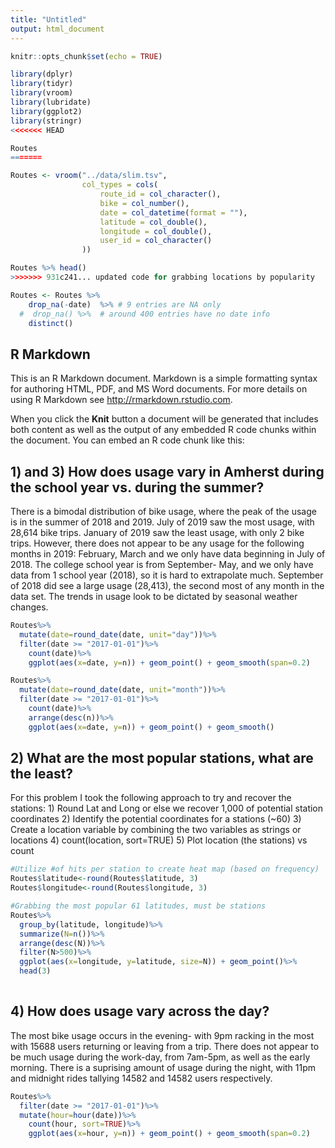 ```yaml
---
title: "Untitled"
output: html_document
---
```


```r
knitr::opts_chunk$set(echo = TRUE)

library(dplyr)
library(tidyr)
library(vroom)
library(lubridate)
library(ggplot2)
library(stringr)
<<<<<<< HEAD

Routes
=======
```


```r
Routes <- vroom("../data/slim.tsv",
                col_types = cols(
                    route_id = col_character(),
                    bike = col_number(),
                    date = col_datetime(format = ""),
                    latitude = col_double(),
                    longitude = col_double(),
                    user_id = col_character()
                ))

Routes %>% head()
>>>>>>> 931c241... updated code for grabbing locations by popularity
```

```r
Routes <- Routes %>%
    drop_na(-date)  %>% # 9 entries are NA only
  #  drop_na() %>%  # around 400 entries have no date info
    distinct()
```
## R Markdown

This is an R Markdown document. Markdown is a simple formatting syntax for authoring HTML, PDF, and MS Word documents. For more details on using R Markdown see <http://rmarkdown.rstudio.com>.

When you click the **Knit** button a document will be generated that includes both content as well as the output of any embedded R code chunks within the document. You can embed an R code chunk like this:

## 1)  and 3) How does usage vary in Amherst during the school year vs. during the summer?
There is a bimodal distribution of bike usage, where the peak of the usage is in the summer of 2018 and 2019. July of 2019 saw the most usage, with 28,614 bike trips. January of 2019 saw the least usage, with only 2 bike trips. However, there does not appear to be any usage for the following months in 2019: February, March and we only have data beginning in July of 2018. The college school year is from September- May, and we only have data from 1 school year (2018), so it is hard to extrapolate much. September of 2018 did see a large usage (28,413), the second most of any month in the data set. The trends in usage look to be dictated by seasonal weather changes. 
```r
Routes%>%
  mutate(date=round_date(date, unit="day"))%>%
  filter(date >= "2017-01-01")%>%
    count(date)%>%
    ggplot(aes(x=date, y=n)) + geom_point() + geom_smooth(span=0.2)

Routes%>%
  mutate(date=round_date(date, unit="month"))%>%
  filter(date >= "2017-01-01")%>%
    count(date)%>%
    arrange(desc(n))%>%
    ggplot(aes(x=date, y=n)) + geom_point() + geom_smooth()
```


## 2) What are the most popular stations, what are the least? 
For this problem I took the following approach to try and recover the stations:
1) Round Lat and Long or else we recover 1,000 of potential station coordinates
2) Identify the potential coordinates for a stations (~60)
3) Create a location variable by combining the two variables as strings or locations
4) count(location, sort=TRUE)
5) Plot location (the stations) vs count
```r
#Utilize #of hits per station to create heat map (based on frequency)
Routes$latitude<-round(Routes$latitude, 3)
Routes$longitude<-round(Routes$longitude, 3)

#Grabbing the most popular 61 latitudes, must be stations
Routes%>%
  group_by(latitude, longitude)%>%
  summarize(N=n())%>%
  arrange(desc(N))%>%
  filter(N>500)%>%
  ggplot(aes(x=longitude, y=latitude, size=N)) + geom_point()%>%
  head(3)
 
```


## 4) How does usage vary across the day?
The most bike usage occurs in the evening- with 9pm racking in the most with 15688 users returning or leaving from a trip. There does not appear to be much usage during the work-day, from 7am-5pm, as well as the early morning. There is a suprising amount of usage during the night, with 11pm and midnight rides tallying  14582 and 14582	users respectively. 
```r
Routes%>%
  filter(date >= "2017-01-01")%>%
  mutate(hour=hour(date))%>%
    count(hour, sort=TRUE)%>%
    ggplot(aes(x=hour, y=n)) + geom_point() + geom_smooth(span=0.2)
```



